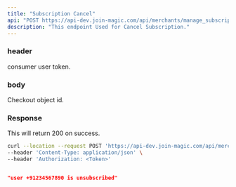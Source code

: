 ```yaml
---
title: "Subscription Cancel"
api: "POST https://api-dev.join-magic.com/api/merchants/manage_subscription/subscription_cancel/"
description: "This endpoint Used for Cancel Subscription."
---
```


### header
<ParamField header="Authorization" type="string">
  consumer user token.
</ParamField>

### body
<ParamField body="id" type="string">
  Checkout object id.
</ParamField>

### Response

<ResponseField name="success" type="number">
  This will return 200 on success.
</ResponseField>

<RequestExample>

```bash Example Request
curl --location --request POST 'https://api-dev.join-magic.com/api/merchants/manage_subscription/subscription_cancel/' \
--header 'Content-Type: application/json' \
--header 'Authorization: <Token>'
```

</RequestExample>

<ResponseExample>

```json Response

"user +91234567890 is unsubscribed"
    
```

</ResponseExample>
